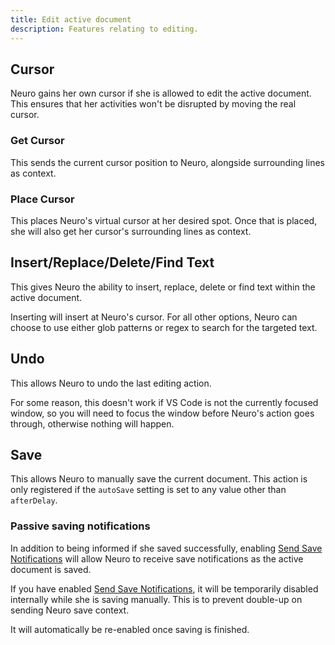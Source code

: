 ```yaml
---
title: Edit active document
description: Features relating to editing.
---
```



## Cursor

Neuro gains her own cursor if she is allowed to edit the active document. This ensures that her activities won't be disrupted by moving the real cursor.

### Get Cursor

This sends the current cursor position to Neuro, alongside surrounding lines as context.

### Place Cursor

This places Neuro's virtual cursor at her desired spot. Once that is placed, she will also get her cursor's surrounding lines as context.

## Insert/Replace/Delete/Find Text

This gives Neuro the ability to insert, replace, delete or find text within the active document.

Inserting will insert at Neuro's cursor.
For all other options, Neuro can choose to use either glob patterns or regex to search for the targeted text.

## Undo

This allows Neuro to undo the last editing action.

<Aside>

For some reason, this doesn't work if VS Code is not the currently focused window, so you will need to focus the window before Neuro's action goes through, otherwise nothing will happen.

</Aside>

## Save

This allows Neuro to manually save the current document.
This action is only registered if the `autoSave` setting is set to any value other than `afterDelay`.

### Passive saving notifications

In addition to being informed if she saved successfully, enabling [Send Save Notifications](/neuropilot/reference/settings#send-save-notifications) will allow Neuro to receive save notifications as the active document is saved. 

<Aside type="tip">

If you have enabled [Send Save Notifications](/neuropilot/reference/settings#send-save-notifications), it will be temporarily disabled internally while she is saving manually.
This is to prevent double-up on sending Neuro save context.

It will automatically be re-enabled once saving is finished.

</Aside>
